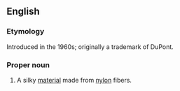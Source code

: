 ==English==

===Etymology===
Introduced in the 1960s; originally a trademark of DuPont.

===Proper noun===
{{en-proper noun}}

# A silky [[material]] made from [[nylon]] fibers.